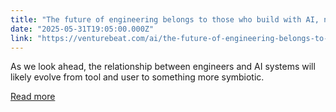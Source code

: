 ```yaml
---
title: "The future of engineering belongs to those who build with AI, not without it"
date: "2025-05-31T19:05:00.000Z"
link: "https://venturebeat.com/ai/the-future-of-engineering-belongs-to-those-who-build-with-ai-not-without-it/"
---
```


As we look ahead, the relationship between engineers and AI systems will likely evolve from tool and user to something more symbiotic.

[Read more](https://venturebeat.com/ai/the-future-of-engineering-belongs-to-those-who-build-with-ai-not-without-it/)
